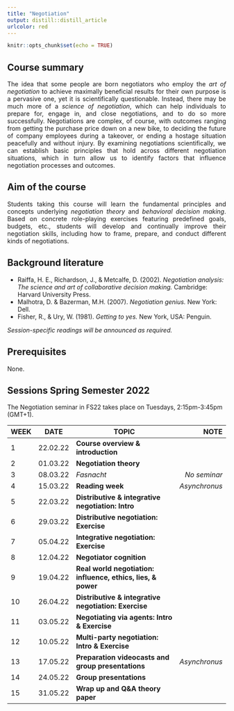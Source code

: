 ```yaml
---
title: "Negotiation"
output: distill::distill_article
urlcolor: red
---
```


```r
knitr::opts_chunk$set(echo = TRUE)
```

## Course summary
<p style="text-align:justify;">The idea that some people are born negotiators who employ the _art of negotiation_ to achieve maximally beneficial results for their own purpose is a pervasive one, yet it is scientifically questionable. Instead, there may be much more of a _science of negotiation_, which can help individuals to prepare for, engage in, and close negotiations, and to do so more successfully. Negotiations are complex, of course, with outcomes ranging from getting the purchase price down on a new bike, to deciding the future of company employees during a takeover, or ending a hostage situation peacefully and without injury. By examining negotiations scientifically, we can establish basic principles that hold across different negotiation situations, which in turn allow us to identify factors that influence negotiation processes and outcomes. </p>

## Aim of the course
<p style="text-align:justify;">Students taking this course will learn the fundamental principles and concepts underlying _negotiation theory_ and _behavioral decision making_. Based on concrete role-playing exercises featuring predefined goals, budgets, etc., students will develop and continually improve their negotiation skills, including how to frame, prepare, and conduct different kinds of negotiations.</p>

## Background literature
+ Raiffa, H. E., Richardson, J., & Metcalfe, D. (2002). _Negotiation analysis: The science and art of collaborative decision making._ Cambridge: Harvard University Press.
+ Malhotra, D. & Bazerman, M.H. (2007). _Negotiation genius._ New York: Dell.
+ Fisher, R., & Ury, W. (1981). _Getting to yes._ New York, USA: Penguin.

_Session-specific readings will be announced as required._

## Prerequisites
None.

## Sessions Spring Semester 2022
The Negotiation seminar in FS22 takes place on Tuesdays, 2:15pm-3:45pm (GMT+1).


| WEEK    | DATE        | TOPIC                                                               | NOTE             | 
| ------- | ----------- | ------------------------------------------------------------------- | ----------------:| 
| 1       | 22.02.22    | **Course overview & introduction**                                  |                  | 
| 2       | 01.03.22    | **Negotiation theory**                                              |                  | 
| 3       | 08.03.22    | *Fasnacht*                                                          | *No seminar*     | 
| 4       | 15.03.22    | **Reading week**                                                    | *Asynchronus*    |
| 5       | 22.03.22    | **Distributive & integrative negotiation: Intro**                   |                  | 
| 6       | 29.03.22    | **Distributive negotiation: Exercise**                              |                  | 
| 7       | 05.04.22    | **Integrative negotiation: Exercise**                               |                  | 
| 8       | 12.04.22    | **Negotiator cognition**                                            |                  | 
| 9       | 19.04.22    | **Real world negotiation: influence, ethics, lies, & power**        |                  | 
| 10      | 26.04.22    | **Distributive & integrative negotiation: Exercise**                |                  | 
| 11      | 03.05.22    | **Negotiating via agents: Intro & Exercise**                        |                  | 
| 12      | 10.05.22    | **Multi-party negotiation: Intro & Exercise**                       |                  | 
| 13      | 17.05.22    | **Preparation videocasts and group presentations**                  | *Asynchronus*    |                    
| 14      | 24.05.22    | **Group presentations**                                             |                  | 
| 15      | 31.05.22    | **Wrap up and Q&A theory paper**                                    |                  |

                      






